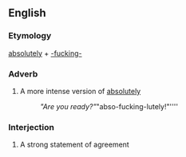 ==English==

===Etymology===
[[absolutely]] + [[-fucking-]]

===Adverb===
{{en-adv}}
# {{lb|en|slang|vulgar}} A more intense version of [[absolutely]]
#: ''"Are you ready?" ''"abso-fucking-lutely!"''''

===Interjection===
{{en-interj}}
# {{lb|en|slang|vulgar}} A strong statement of agreement